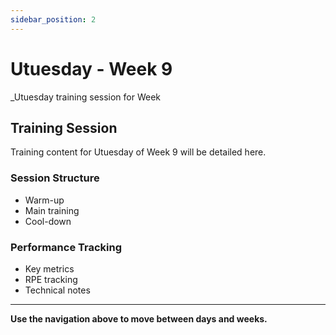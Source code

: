 ```yaml
---
sidebar_position: 2
---
```



<WorkoutNav weekNumber={9} />

# Utuesday - Week 9

_Utuesday training session for Week 

## Training Session

Training content for Utuesday of Week 9 will be detailed here.

### Session Structure
- Warm-up
- Main training
- Cool-down

### Performance Tracking
- Key metrics
- RPE tracking
- Technical notes

---

**Use the navigation above to move between days and weeks.**
